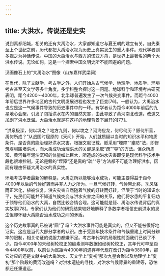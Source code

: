 ```yaml
---
---
---
```

title: 大洪水，传说还是史实
---




说到禹都阳城，相关的还有大禹治水，大家都知道它与夏王朝的建立有关。自先秦至上个世纪之前，历代都把大禹治水视为历史上真实发生的重大事件。现代学者则多视之为神话传说。中国的大禹治水与西方的诺亚方舟，是世界上最著名的两个大洪水传说。无论如何，这是一个探索中国文明史所不能回避的问题。



汉画像石上的“大禹治水”图像（山东嘉祥武梁祠）



在当代，除了文献学、考古学之外，人们开始从古气候学、地理学、地质学、环境考古甚至天文学等多个角度，多学科整合探讨这一问题。地球科学和环境考古研究表明，距今4200～4000年，北半球普遍发生了一次气候突变事件。而距今4000年前后世界许多地区的古代文明发展进程也发生了巨变[76]。一般认为，大禹治水也应是这一气候事件导致的历史事件中的一环。有学者认为距今4000年前后的九星地心会聚，引发了包括洪水在内的自然灾害，由此导致了黄河南北改道，改道又加剧了洪水泛滥。大禹治水就是在这样的地理背景下展开的[77]。

“洪泉极深，何以填之？地方九则，何以坟之？河海应龙，何尽何历？鲧何所营，禹何所成？”从战国时屈原的《天问》开始，人们就质疑以当时的知识水平和物质条件，是否真的能治理好洪水灾害。根据文献记载，鲧采用“堙障”“壅防”法，即修筑堤坝围堵洪水，而大禹成功治理洪水的关键是采取“疏”“导”的方法。但众所周知，黄河每年泥沙沉积的体量如此巨大，所造成的洪水灾害即便是现代科学技术手段也很难控制。无论是鲧的“堙障”还是禹的“疏”“导”方法都不可能治理好洪水，因而有理由怀疑大禹治水的真实性。

环境考古学者最新的解释是，大禹之所以能够治水成功，可能主要得益于距今4000年以后的气候好转而并非人力之所为。一旦气候好转，气候带北移，季风降雨正常化，植被恢复。洪灾灾害自然随着气候的好转而好转。但限于当时的知识水平，先民们可能并不知道气候突变与洪水灾害之间的关系，他们将水患的平复归功于领导他们治水的大禹，自然比较合情合理。这可能就是鲧、禹治水传说背后的真实故事[78]。专家们认为他们的研究结果较好地解释了多数学者相信史前洪水的发生但却怀疑大禹能否治水成功之间的矛盾。

这个历史故事真的已被说“圆”了吗？大洪水事件可能是真实的，但又不能被很好地证实，这应是当代大部分学者的认识。由于受测年技术条件和气候重建上时间分辨率的限制，相关论证的说服力都嫌不足。考古年代学的局限性前面我们已谈了不少。距今4000年的未经树轮校正的碳素测年数据如经树轮校正，其年代可早至距今4400年以前，以前认为属距今4000年的遗存年代现在改订为距今3800年，那它对应的还是文献中的大禹治水、天文学上“夏初”那次九星会聚以及地理学上“夏初”那个阶段的黄河改道吗？对洪水遗迹的寻找，对洪水气候背景的重建等，恐怕都还任重道远。